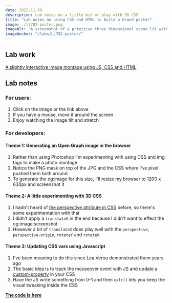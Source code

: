 ```yaml
---
date: 2022-11-30
description: Lab notes on a little bit of play with 3D CSS
title: "Lab notes on using CSS and HTML to build a brand poster"
image: ./ll782-poster.png
imageAlt: "A screenshot of a primitive three dimensional scene lit with pink and green lights"
imageAnchor: "/labs/LL782-poster/"
---
```


## Lab work

[A slightly interactive image montage using JS, CSS and HTML](/labs/LL782-poster/)

## Lab notes

### For users:

1. Click on the image or the link above
1. If you have a mouse, move it around the screen
1. Enjoy watching the image tilt and stretch

### For developers:

#### Theme 1: Generating an Open Graph image in the browser

1. Rather than using Photoshop I'm experimenting with using CSS and img tags to make a photo montage
1. Notice the PNG mask on top of the JPG and the CSS where I've pixel pushed them both around
1. To generate the og:image for this size, I'll resize my browser to 1200 x 630px and screenshot it

#### Theme 2: A little experimenting with 3D CSS

1. I hadn't heard of [the perspective attribute in CSS](https://developer.mozilla.org/en-US/docs/Web/CSS/perspective) before, so there's some experimentation with that
1. I didn't apply a `translateX` in the end because I didn't want to effect the og:image screenshot
1. However a bit of `translateX` does play well with the `perspective`, `perspective-origin`, `rotateY` and `rotateX`

#### Theme 3: Updating CSS vars using Javascript

1. I've been meaning to do this since Lea Verou demonstrated them years ago
1. The basic idea is to track the mouseover event with JS and update a [custom-property](https://developer.mozilla.org/en-US/docs/Web/CSS/--*) in your CSS
1. Have the JS write something from 0-1 and then `calc()` lets you keep the visual tweaking inside the CSS

**[The code is here](https://github.com/LL782/laurence-lord/tree/main/static/labs/LL782-poster)**
